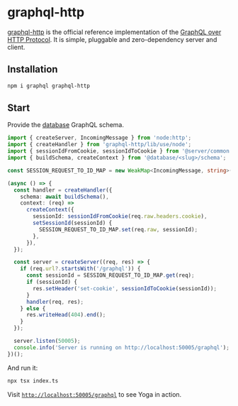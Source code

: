 # graphql-http

[graphql-http](https://github.com/graphql/graphql-http) is the official reference implementation of the [GraphQL over HTTP Protocol](https://graphql.github.io/graphql-over-http/). It is simple, pluggable and zero-dependency server and client.

## Installation

```sh
npm i graphql graphql-http
```

## Start

Provide the [database](/database/introduction) GraphQL schema.

```ts filename="examples/server/graphql-http/index.ts"
import { createServer, IncomingMessage } from 'node:http';
import { createHandler } from 'graphql-http/lib/use/node';
import { sessionIdFromCookie, sessionIdToCookie } from '@server/common';
import { buildSchema, createContext } from '@database/<slug>/schema';

const SESSION_REQUEST_TO_ID_MAP = new WeakMap<IncomingMessage, string>();

(async () => {
  const handler = createHandler({
    schema: await buildSchema(),
    context: (req) =>
      createContext({
        sessionId: sessionIdFromCookie(req.raw.headers.cookie),
        setSessionId(sessionId) {
          SESSION_REQUEST_TO_ID_MAP.set(req.raw, sessionId);
        },
      }),
  });

  const server = createServer((req, res) => {
    if (req.url?.startsWith('/graphql')) {
      const sessionId = SESSION_REQUEST_TO_ID_MAP.get(req);
      if (sessionId) {
        res.setHeader('set-cookie', sessionIdToCookie(sessionId));
      }
      handler(req, res);
    } else {
      res.writeHead(404).end();
    }
  });

  server.listen(50005);
  console.info('Server is running on http://localhost:50005/graphql');
})();
```

And run it:

```sh
npx tsx index.ts
```

Visit [`http://localhost:50005/graphql`](http://localhost:50005/graphql) to see Yoga in action.
